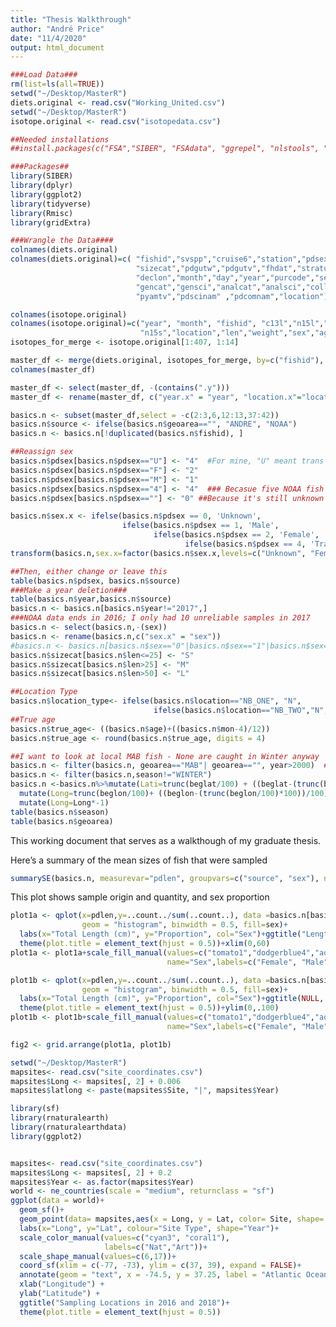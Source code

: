 ```yaml
---
title: "Thesis Walkthrough"
author: "André Price"
date: "11/4/2020"
output: html_document
---
```


```r
###Load Data###
rm(list=ls(all=TRUE)) 
setwd("~/Desktop/MasterR")
diets.original <- read.csv("Working_United.csv")
setwd("~/Desktop/MasterR")
isotope.original <- read.csv("isotopedata.csv")
```
```r
##Needed installations
##install.packages(c("FSA","SIBER", "FSAdata", "ggrepel", "nlstools", "plotrix", "Rmisc", "siar", "tidyverse"))

###Packages##
library(SIBER)
library(dplyr)
library(ggplot2) 
library(tidyverse)
library(Rmisc)
library(gridExtra)
```
```r

###Wrangle the Data####
colnames(diets.original)
colnames(diets.original)=c( "fishid","svspp","cruise6","station","pdsex","pdid","pdlen","pdwgt",   
                            "sizecat","pdgutw","pdgutv","fhdat","stratum","beglat","beglon","declat",  
                            "declon","month","day","year","purcode","season","geoarea","pynam",
                            "gencat","gensci","analcat","analsci","collcat","collsci","pynum","pyamtw",  
                            "pyamtv","pdscinam" ,"pdcomnam","location")

colnames(isotope.original)
colnames(isotope.original)=c("year", "month", "fishid", "c13l","n15l","c13m","n15m","c13s",    
                             "n15s","location","len","weight","sex","age","consumer")
isotopes_for_merge <- isotope.original[1:407, 1:14]

master_df <- merge(diets.original, isotopes_for_merge, by=c("fishid"), all.x = T)
colnames(master_df)

master_df <- select(master_df, -(contains(".y")))
master_df <- rename(master_df, c("year.x" = "year", "location.x"="location", "month.x"="month"))

```

```r
basics.n <- subset(master_df,select = -c(2:3,6,12:13,37:42))
basics.n$source <- ifelse(basics.n$geoarea=="", "ANDRE", "NOAA")
basics.n <- basics.n[!duplicated(basics.n$fishid), ]

##Reassign sex
basics.n$pdsex[basics.n$pdsex=="U"] <- "4"  #For mine, "U" meant trans
basics.n$pdsex[basics.n$pdsex=="F"] <- "2"
basics.n$pdsex[basics.n$pdsex=="M"] <- "1"
basics.n$pdsex[basics.n$pdsex=="4"] <- "4"  ### Becasue five NOAA fish were sexed as "4"
basics.n$pdsex[basics.n$pdsex==""] <- "0" ##Because it's still unknown

basics.n$sex.x <- ifelse(basics.n$pdsex == 0, 'Unknown',
                         ifelse(basics.n$pdsex == 1, 'Male',
                                ifelse(basics.n$pdsex == 2, 'Female',
                                       ifelse(basics.n$pdsex == 4, 'Trans', NA)))) #%>% 
transform(basics.n,sex.x=factor(basics.n$sex.x,levels=c("Unknown", "Female","Trans", "Male")))

##Then, either change or leave this
table(basics.n$pdsex, basics.n$source)
###Make a year deletion###
table(basics.n$year,basics.n$source)
basics.n <- basics.n[basics.n$year!="2017",]  
###NOAA data ends in 2016; I only had 10 unreliable samples in 2017
basics.n <- select(basics.n,-(sex))
basics.n <- rename(basics.n,c("sex.x" = "sex"))
#basics.n <- basics.n[basics.n$sex=="0"|basics.n$sex=="1"|basics.n$sex=="2"|basics.n$sex=="3",] 
basics.n$sizecat[basics.n$len<=25] <- "S"
basics.n$sizecat[basics.n$len>25] <- "M"
basics.n$sizecat[basics.n$len>50] <- "L"

##Location Type
basics.n$location_type<- ifelse(basics.n$location=="NB_ONE", "N",
                                ifelse(basics.n$location=="NB_TWO","N","A"))
##True age
basics.n$true_age<- ((basics.n$age)+((basics.n$mon-4)/12))
basics.n$true_age <- round(basics.n$true_age, digits = 4)

##I want to look at local MAB fish - None are caught in Winter anyway
basics.n <- filter(basics.n, geoarea=="MAB"| geoarea=="", year>2000)  ##last 10 years
basics.n <- filter(basics.n,season!="WINTER")
basics.n <-basics.n%>%mutate(Lati=trunc(beglat/100) + ((beglat-(trunc(beglat/100)*100))/100)*1.66 ) %>%
  mutate(Long=trunc(beglon/100)+ ((beglon-(trunc(beglon/100)*100))/100)*1.66) %>%
  mutate(Long=Long*-1)
table(basics.n$season)
table(basics.n$geoarea)
```
This working document that serves as a walkthough of my graduate thesis.

Here's a summary of the mean sizes of fish that were sampled

```r
summarySE(basics.n, measurevar="pdlen", groupvars=c("source", "sex"), na.rm=TRUE)

```

This plot shows sample origin and quantity, and sex proportion
```r
plot1a <- qplot(x=pdlen,y=..count../sum(..count..), data =basics.n[basics.n$source=="ANDRE",],
                geom = "histogram", binwidth = 0.5, fill=sex)+
  labs(x="Total Length (cm)", y="Proportion", col="Sex")+ggtitle("Length Frequencies of Black Sea Bass", subtitle = "A (n=407)")+
  theme(plot.title = element_text(hjust = 0.5))+xlim(0,60)
plot1a <- plot1a+scale_fill_manual(values=c("tomato1","dodgerblue4","aquamarine4" ,"grey48"), 
                                   name="Sex",labels=c("Female", "Male", "Trans", "Unknown"))

plot1b <- qplot(x=pdlen,y=..count../sum(..count..), data =basics.n[basics.n$source=="NOAA",],
                geom = "histogram", binwidth = 0.5, fill=sex)+
  labs(x="Total Length (cm)", y="Proportion", col="Sex")+ggtitle(NULL, subtitle = "B (n=1304)")+
  theme(plot.title = element_text(hjust = 0.5))+ylim(0,.100)
plot1b <- plot1b+scale_fill_manual(values=c("tomato1","dodgerblue4","aquamarine4" ,"grey48"), 
                                   name="Sex",labels=c("Female", "Male", "Trans", "Unknown"))

fig2 <- grid.arrange(plot1a, plot1b)
```


```r
setwd("~/Desktop/MasterR")
mapsites<- read.csv("site_coordinates.csv")
mapsites$Long <- mapsites[, 2] + 0.006
mapsites$latlong <- paste(mapsites$Site, "|", mapsites$Year)

library(sf) 
library(rnaturalearth) 
library(rnaturalearthdata) 
library(ggplot2)


mapsites<- read.csv("site_coordinates.csv") 
mapsites$Long <- mapsites[, 2] + 0.2
mapsites$Year <- as.factor(mapsites$Year) 
world <- ne_countries(scale = "medium", returnclass = "sf") 
ggplot(data = world)+
  geom_sf()+
  geom_point(data= mapsites,aes(x = Long, y = Lat, color= Site, shape= Year))+
  labs(x="Long", y="Lat", colour="Site Type", shape="Year")+ 
  scale_color_manual(values=c("cyan3", "coral1"), 
                     labels=c("Nat","Art"))+ 
  scale_shape_manual(values=c(6,17))+
  coord_sf(xlim = c(-77, -73), ylim = c(37, 39), expand = FALSE)+ 
  annotate(geom = "text", x = -74.5, y = 37.25, label = "Atlantic Ocean", fontface = "italic", color = "grey22", size = 6)+ 
  xlab("Longitude") + 
  ylab("Latitude") + 
  ggtitle("Sampling Locations in 2016 and 2018")+
  theme(plot.title = element_text(hjust = 0.5))

```